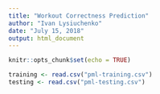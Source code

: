 ```yaml
---
title: "Workout Correctness Prediction"
author: "Ivan Lysiuchenko"
date: "July 15, 2018"
output: html_document
---
```


```r
knitr::opts_chunk$set(echo = TRUE)
```

```r
training <- read.csv("pml-training.csv")
testing <- read.csv("pml-testing.csv")

```
